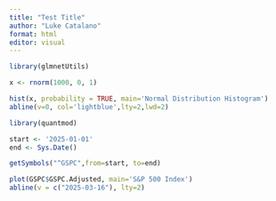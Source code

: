 ```yaml
---
title: "Test Title"
author: "Luke Catalano"
format: html
editor: visual
---
```


```r
library(glmnetUtils)

x <- rnorm(1000, 0, 1)

hist(x, probability = TRUE, main='Normal Distribution Histogram')
abline(v=0, col='lightblue',lty=2,lwd=2)
```

```r
library(quantmod)

start <- '2025-01-01'
end <- Sys.Date()

getSymbols("^GSPC",from=start, to=end)

plot(GSPC$GSPC.Adjusted, main='S&P 500 Index')
abline(v = c("2025-03-16"), lty=2)
```
